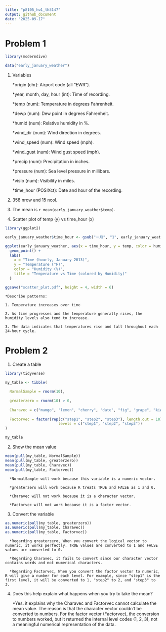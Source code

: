 ```yaml
---
title: "p8105_hw1_th3147"
output: github_document
date: "2025-09-17"
---
```


# Problem 1

```r
library(moderndive)

data("early_january_weather")
```

1. Variables

    *origin (chr): Airport code (all "EWR").
  
    *year, month, day, hour (int): Time of recording.
  
    *temp (num): Temperature in degrees Fahrenheit.
  
    *dewp (num): Dew point in degrees Fahrenheit.
  
    *humid (num): Relative humidity in %.
  
    *wind_dir (num): Wind direction in degrees.
  
    *wind_speed (num): Wind speed (mph).
  
    *wind_gust (num): Wind gust speed (mph).
  
    *precip (num): Precipitation in inches.
  
    *pressure (num): Sea level pressure in millibars.
  
    *visib (num): Visibility in miles.
  
    *time_hour (POSIXct): Date and hour of the recording.

2. 358 nrow and 15 ncol.

3. The mean is `r mean(early_january_weather$temp)`.

4. Scatter plot of temp (y) vs time_hour (x)

```r
library(ggplot2)

early_january_weather$time_hour <- gsub("一月", "1", early_january_weather$time_hour)

ggplot(early_january_weather, aes(x = time_hour, y = temp, color = humid)) +
  geom_point() +
  labs(
    x = "Time (hourly, January 2013)",
    y = "Temperature (°F)",
    color = "Humidity (%)",
    title = "Temperature vs Time (colored by Humidity)"
  )

ggsave("scatter_plot.pdf", height = 4, width = 6)
```

    *Describe patterns:
    
    1. Temperature increases over time
    
    2. As time progresses and the temperature generally rises, the humidity levels also tend to increase.
    
    3. The data indicates that temperatures rise and fall throughout each 24-hour cycle.

# Problem 2

1. Create a table
```r
library(tidyverse)

my_table <- tibble(
  
  NormalSample = rnorm(10),
  
  greaterzero = rnorm(10) > 0,
  
  Charavec = c("mango", "lemon", "cherry", "date", "fig", "grape", "kiwi", "apple", "strawberry", "nectarine"),
  
  Factorvec = factor(rep(c("step1", "step2", "step3"), length.out = 10),
                        levels = c("step1", "step2", "step3"))
)

my_table

```

2. Show the mean value

```r
mean(pull(my_table, NormalSample))
mean(pull(my_table, greaterzero))
mean(pull(my_table, Charavec))
mean(pull(my_table, Factorvec))
```

      *NormalSample will work because this variable is a numeric vector.
  
      *greaterzero will work because R treats TRUE and FALSE as 1 and 0.
  
      *Charavec will not work because it is a character vector.
  
      *Factorvec will not work because it is a factor vector.


3. Convert the variable

```r
as.numeric(pull(my_table, greaterzero))
as.numeric(pull(my_table, Charavec))
as.numeric(pull(my_table, Factorvec))
```

      *Regarding greaterzero, When you convert the logical vector to numeric, it works perfectly. TRUE values are converted to 1 and FALSE values are converted to 0. 
  
      *Regarding Charavec, it fails to convert since our character vector contains words and not numerical characters.
  
      *Regarding Factorvec, When you convert the factor vector to numeric, R will give a number for each level. For example, since "step1" is the first level, it will be converted to 1, "step2" to 2, and "step3" to 3.


4. Does this help explain what happens when you try to take the mean?

    *Yes. it explains why the Charavec and Factorvec cannot calculate the mean value. The reason is that the character vector couldn't be converted to numbers. For the factor vector (Factorvec), the conversion to numbers worked, but it returned the internal level codes (1, 2, 3), not a meaningful numerical representation of the data. 

